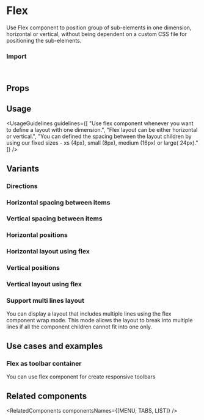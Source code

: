 
<Meta of={FlexStories} />

# Flex

Use Flex component to position group of sub-elements in one dimension, horizontal or vertical, without being dependent on a custom CSS file for positioning the sub-elements.

<Canvas of={FlexStories.Overview} />

### Import

```js
import { Flex } from "@vibe/core";
```

## Props

<PropsTable />

## Usage

<UsageGuidelines
  guidelines={[
    "Use flex component whenever you want to define a layout with one dimension.",
    "Flex layout can be either horizontal or vertical.",
    "You can defined the spacing between the layout children by using our fixed sizes - xs (4px), small (8px), medium (16px) or large( 24px)."
  ]}
/>

## Variants

### Directions

<Canvas of={FlexStories.Directions} />

### Horizontal spacing between items

<Canvas of={FlexStories.HorizontalSpacingBetweenItems} />

### Vertical spacing between items

<Canvas of={FlexStories.VerticalSpacingBetweenItems} />

### Horizontal positions

<Canvas of={FlexStories.HorizontalPositions} />

### Horizontal layout using flex

<Canvas of={FlexStories.HorizontalFlex} />

### Vertical positions

<Canvas of={FlexStories.VerticalPositions} />

### Vertical layout using flex

<Canvas of={FlexStories.VerticalFlex} />

### Support multi lines layout

You can display a layout that includes multiple lines using the flex component wrap mode.
This mode allows the layout to break into multiple lines if all the component children cannot fit into one only.

<Canvas of={FlexStories.SupportMultiLinesLayout} />

## Use cases and examples

### Flex as toolbar container

You can use flex component for create responsive toolbars

<Canvas of={FlexStories.FlexAsToolbarContainer} />

## Related components

<RelatedComponents componentsNames={[MENU, TABS, LIST]} />
